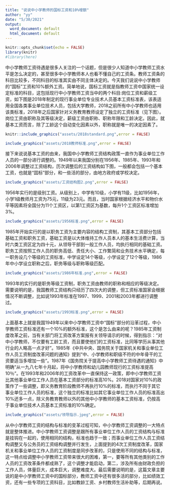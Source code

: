 ```yaml
---
title: "说说中小学教师的国标工资和10%增额"
author: "yy"
date: "5/30/2021"
output:
  word_document: default
  html_document: default
---
```


```r
knitr::opts_chunk$set(echo = FALSE)
library(knitr)
#library(here)
```


中小学教师工资待遇是很多人关注的一个话题，但是很少人知道中小学教师工资水平是怎么决定的，甚至很多中小学教师本人也看不懂自己的工资条。教师工资条的科目比较多，不同科目的标准其实由不同主体决定的。今天我们说说中小学教师的“国标”工资和10%额外工资。简单地说，国标工资就是指教师工资中国家统一设定标准的科目，这包括现行中小学教师工资当中的两个科目:岗位工资和薪级工资，如下图是2018年制定的现行事业单位专业技术人员基本工资标准表，该表适用全国各类事业单位技术人员，包括大学教师，2018之前所有中小学教师也适用该类标准，2018年之后国家针对义务教育教师设定了独立的工资标准（见下图）。岗位工资由职称及其等级决定，薪级工资由职称、职称年限和工龄决定。因此，就基本工资而言，除了工龄这个自动变化因素以外，职称就是唯一的决定因素了。

```r
knitr::include_graphics("assets/2018standard.png",error = FALSE)
```

```r
include_graphics("assets/2018教师标准.png",error = FALSE)
```

接下来说说基本工资的由来，我国中小学教师工资结构政策一直作为事业单位工作人员的一部分进行调整的。1949年以来我国分别在1956年、1985年、1993年和2006年调整过工资结构，历次调整后的工资结构如下图，一般都会包括一个基本工资，也就是“囯标”部分，和一些活的部分，由地方政府或学校决定。
```r
include_graphics("assets/工资结构图2.png",error = FALSE)
```

1956年实行的是级别工资。从级别上，中学有10级，小学有11级，比如1956年，小学1级教师月工资为75元，11级为23元。而且，当时国家根据经济水平和物价水平等因素将全国分为11个工资区，以第1工资区为基数，每升1个工资区标准增加3%。

```r
include_graphics("assets/1956标准.png",error = FALSE)

```

1985年开始实行的是以职务工资为主要内容的结构工资制，其基本工资部分包括基础工资和职务工资，基础工资是以大体维持工作人员本人的基本生活费计算，当时六类工资区定为四十元，从领导干部到一般工作人员，均执行相同的基础工资。职务工资按照工作人员的职务高低、责任大小、工作繁简和业务技术水平确定，每一职务设几个等级的工资标准，中学设定14个等级，小学设定了12个等级，1986年中小学设立职称之后，职务等级与职称等级匹配。
```r
include_graphics("assets/1986年标准.png",error = FALSE)
```

1993年的实行的是职务等级工资制，职务工资由教师的职称和相应的等级决定。需要说明的是，我国教师工资结构只经历了四次大的调整，但工资标准国家会根据情况不断调整，比如说1993年标准在1997、1999、2001和2003年都进行调整过。
```r
include_graphics("assets/1993标准.png",error = FALSE)
```

上面基本上就是我国1949年以来中小学教师工资中“国标”部分的沿革过程，中小学教师工资标准还有一个10%的额外标准，这个是怎么由来的呢？1985年工资制度改革之前，当有关部门将工资改革方案报有关领导请示的时候，得到指示：“对中小学教师，不仅要有工龄工资，而且要使他们的工资标准，比同等学历从事其他行业的人略高一点才好”。1985年《中共中央、国务院关于国家机关和事业单位工作人员工资制度改革问题的通知》提到“中、小学教师和职级不符的中年骨干的工资要适当多增加一些”。1987年《国务院关于提高中小学教师工资待遇的通知》中明确“从一九八七年十月起，将中小学教师和幼儿园教师现行的工资标准提高10％”。在1993年和2006年的工资改革中一直保持这一政策，即中小学教师工资比其他事业单位工作人员在基本工资部分的标准高10%。2018对国家对10%的政策作了一些调整，即义务教育阶段教师不再执行10%的标准，而执行不同于其它事业单位工作人员的标准，这个独立的标准比如其它事业单位工作人员的标准高出10%还多一点，除义务教育教师以外的其他中小学教师的基本工资标准，仍按高于事业单位技术人员基本工资标准的10%确定。

```r
include_graphics("assets/领导指示.jpeg",error = FALSE)
```

从中小学教师工资的结构与标准的变革过程可知，中小学教师工资调整的一大特点就是整体推进。中小学教师工资调整是跟所有事业单位工作人员的工资结构与标准是挂钩在一起的，使用相同的结构，标准也趋于一致；而事业单位工作人员工资结构调整又与公务员的工资结构调整并行发生，上面提到的4次工资制度改革，国家机关和事业单位工作人员的工资制度是同步改革的，只是使用不同的结构与标准，这一特点给调整中小学教师工资带来很大的困难，第一，要等所有其他类别的工作人员的工资改革条件都成熟了，这个调整才能启动，第二，涉及所有由财政负担的工作人员，体量巨大，成本巨大，调整难度大。最后需要说明的是，这篇文章主要说的是中小学教师工资中的国标部分，教师工资中还有很多活的部分，比如绩效工资，还有一些专项的工资科目，比如教龄工资、乡村教师生活补助等，后期再说。

